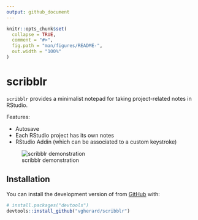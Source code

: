 ```yaml
---
output: github_document
---
```


<!-- README.md is generated from README.Rmd. Please edit that file -->

```r
knitr::opts_chunk$set(
  collapse = TRUE,
  comment = "#>",
  fig.path = "man/figures/README-",
  out.width = "100%"
)
```

# scribblr

<!-- badges: start -->
<!-- badges: end -->

`scribblr` provides a minimalist notepad for taking project-related notes in RStudio.

Features:

- Autosave
- Each RStudio project has its own notes
- RStudio Addin (which can be associated to a custom keystroke)

![scribblr demonstration](https://raw.githubusercontent.com/vgherard/scribblr/master/img/scribblr.gif)

## Installation

You can install the development version of \code{scribblr} from [GitHub](https://github.com/) with:

``` r
# install.packages("devtools")
devtools::install_github("vgherard/scribblr")
```
